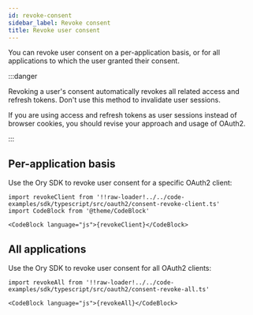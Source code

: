```yaml
---
id: revoke-consent
sidebar_label: Revoke consent
title: Revoke user consent
---
```


You can revoke user consent on a per-application basis, or for all applications to which the user granted their consent.

:::danger

Revoking a user's consent automatically revokes all related access and refresh tokens. Don't use this method to invalidate user
sessions.

If you are using access and refresh tokens as user sessions instead of browser cookies, you should revise your approach and usage
of OAuth2.

:::

## Per-application basis

Use the Ory SDK to revoke user consent for a specific OAuth2 client:

```mdx-code-block
import revokeClient from '!!raw-loader!../../code-examples/sdk/typescript/src/oauth2/consent-revoke-client.ts'
import CodeBlock from '@theme/CodeBlock'

<CodeBlock language="js">{revokeClient}</CodeBlock>
```

## All applications

Use the Ory SDK to revoke user consent for all OAuth2 clients:

```mdx-code-block
import revokeAll from '!!raw-loader!../../code-examples/sdk/typescript/src/oauth2/consent-revoke-all.ts'

<CodeBlock language="js">{revokeAll}</CodeBlock>
```
